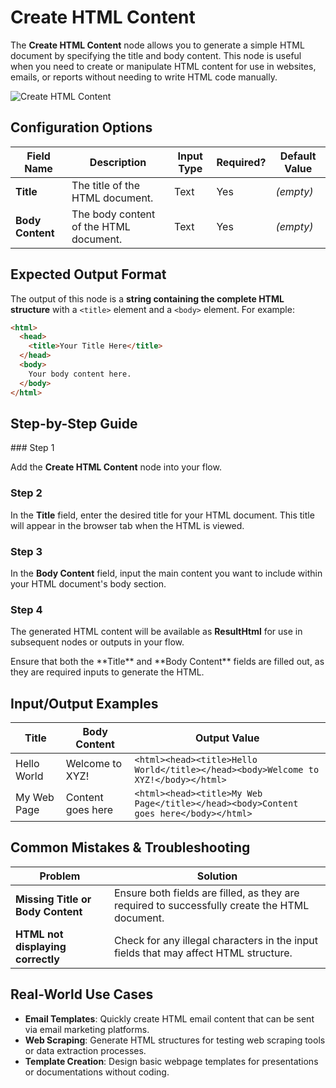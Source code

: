 
# Create HTML Content

The **Create HTML Content** node allows you to generate a simple HTML document by specifying the title and body content. This node is useful when you need to create or manipulate HTML content for use in websites, emails, or reports without needing to write HTML code manually.

![Create HTML Content](./create-html-content.png)

## Configuration Options

| Field Name       | Description                            | Input Type | Required? | Default Value |
| ---------------- | -------------------------------------- | ---------- | --------- | ------------- |
| **Title**        | The title of the HTML document.        | Text       | Yes       | _(empty)_     |
| **Body Content** | The body content of the HTML document. | Text       | Yes       | _(empty)_     |

## Expected Output Format

The output of this node is a **string containing the complete HTML structure** with a `<title>` element and a `<body>` element. For example:

```html
<html>
  <head>
    <title>Your Title Here</title>
  </head>
  <body>
    Your body content here.
  </body>
</html>
```

## Step-by-Step Guide

<Steps>
### Step 1

Add the **Create HTML Content** node into your flow.

### Step 2

In the **Title** field, enter the desired title for your HTML document. This title will appear in the browser tab when the HTML is viewed.

### Step 3

In the **Body Content** field, input the main content you want to include within your HTML document's body section.

### Step 4

The generated HTML content will be available as **ResultHtml** for use in subsequent nodes or outputs in your flow.

</Steps>

<Callout type="note" title="Note">
  Ensure that both the **Title** and **Body Content** fields are filled out, as
  they are required inputs to generate the HTML.
</Callout>

## Input/Output Examples

| Title       | Body Content      | Output Value                                                                         |
| ----------- | ----------------- | ------------------------------------------------------------------------------------ |
| Hello World | Welcome to XYZ!   | `<html><head><title>Hello World</title></head><body>Welcome to XYZ!</body></html>`   |
| My Web Page | Content goes here | `<html><head><title>My Web Page</title></head><body>Content goes here</body></html>` |

## Common Mistakes & Troubleshooting

| Problem                           | Solution                                                                                      |
| --------------------------------- | --------------------------------------------------------------------------------------------- |
| **Missing Title or Body Content** | Ensure both fields are filled, as they are required to successfully create the HTML document. |
| **HTML not displaying correctly** | Check for any illegal characters in the input fields that may affect HTML structure.          |

## Real-World Use Cases

- **Email Templates**: Quickly create HTML email content that can be sent via email marketing platforms.
- **Web Scraping**: Generate HTML structures for testing web scraping tools or data extraction processes.
- **Template Creation**: Design basic webpage templates for presentations or documentations without coding.
